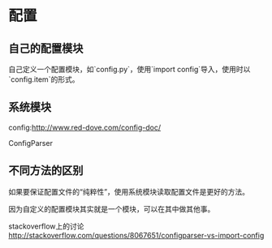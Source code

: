 = 配置 =

== 自己的配置模块 ==
自己定义一个配置模块，如`config.py`，使用`import config`导入，使用时以`config.item`的形式。

== 系统模块 ==
config:[[http://www.red-dove.com/config-doc/]]

ConfigParser

== 不同方法的区别 ==
如果要保证配置文件的“纯粹性”，使用系统模块读取配置文件是更好的方法。

因为自定义的配置模块其实就是一个模块，可以在其中做其他事。

stackoverflow上的讨论[[http://stackoverflow.com/questions/8067651/configparser-vs-import-config]]
